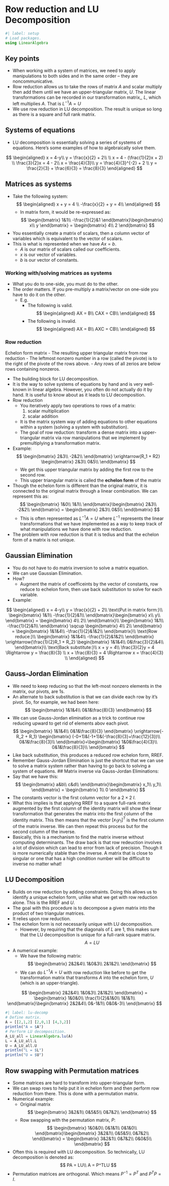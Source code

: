 # Row reduction and LU Decomposition

```julia
#| label: setup
# Load packages.
using LinearAlgebra
```
## Key points

- When working with a system of matrices, we need to apply manipulations to both sides and in the same order -- they are noncommunicative.
- Row reduction allows us to take the rows of matrix $A$ and scalar multiply then add them until we have an upper-triangular matrix, $U$. The linear transformations can be recorded in our transformation matrix,, $L$, which left multiplies $A$. That is $L^{-1}A = U$
- We use row reduction in LU decomposition. The result is unique so long as there is a square and full rank matrix.

## Systems of equations

- LU decomposition is essentially solving a series of systems of equations. Here's some examples of how to algebraically solve them.

$$
\begin{aligned}
    x = 4-y\\
    y = \frac{x}{2} + 2\\
    \\
    x = 4 - (\frac{1}{2}x + 2) \\
    \frac{3}{2}x = 4 - 2\\
    x = \frac{4}{3}\\
    y = \frac{4}{3}^{-2} + 2 \\
    y = \frac{2}{3} + \frac{6}{3} = \frac{8}{3}
\end{aligned}
$$

## Matrices as systems
- Take the following system:
$$
\begin{aligned}
    x + y = 4 \\
    -\frac{x}{2} + y = 4\\
\end{aligned}
$$
    - In matrix form, it would be re-expressed as:
$$
\begin{bmatrix}
    1&1\\
    -\frac{1}{2}&1
\end{bmatrix}\begin{bmatrix}
    x\\
    y
\end{bmatrix} = \begin{bmatrix}
    4\\
    2
\end{bmatrix}
$$
- You essentially create a matrix of scalars, then a column vector of variables which is equivalent to the vector of scalars.
- This is what is represented when we have $Ax = b$.
    - $A$ is our matrix of scalars called our coefficients.
    - $x$ is our vector of variables.
    - $b$ is our vector of constants.

### Working with/solving matrices as systems
- What you do to one-side, you must do to the other.
- The order matters. If you pre-multiply a matrix/vector on one-side you have to do it on the other.
    - E.g.
        - The following is valid.
    $$
    \begin{aligned}
        AX = B\\
        CAX = CB\\
    \end{aligned}
    $$
        - The following is invalid.
    $$
    \begin{aligned}
        AX = B\\
        AXC = CB\\
    \end{aligned}
    $$

### Row reduction

::: {.callout-note title="Definitions"}
Echelon form matrix
    - The resulting upper triangular matrix from row reduction
    - The leftmost nonzero number in a row (called the pivote) is to the right of the pivote of the rows above.
    - Any rows of all zerios are below rows containing nonzeros.
:::

- The building block for LU decomposition.
- It is the way to solve systems of equations by hand and is very well-known in linear algebra. However, you often do not actually do it by hand. It is useful to know about as it leads to LU decomposition.
- Row reduction
    - You iteratively apply two operations to rows of a matrix:
        1. scalar multiplication
        2. scalar addition
    - It is the matrix system way of adding equations to other equations within a system (solving a system with substitution).
    - The goal of row reduction: transform a dense matrix into a upper-triangular matrix via row manipulations that we implement by premultiplying a transformation matrix.
- Example:
    $$
    \begin{bmatrix}
        2&3\\
        -2&2\\
    \end{bmatrix} \xrightarrow{R_1 + R2} \begin{bmatrix}
        2&3\\
        0&5\\
    \end{bmatrix}
    $$
    - We get this upper triangular matrix by adding the first row to the second row.
    - This upper triangular matrix is called the **echelon form** of the matrix
- Though the echelon form is different than the original matrix, it is connected to the original matrix through a linear combination. We can represent this as:
$$
\begin{bmatrix}
    1&0\\
    1&1\\
\end{bmatrix}\begin{bmatrix}
    2&3\\
    -2&2\\
\end{bmatrix} = \begin{bmatrix}
    2&3\\
    0&5\\
\end{bmatrix}
$$
    - This is often represented as $L^{-1}A = U$ where $L^{-1}$ represents the linear transformations that we have implemented as a way to keep track of what manipulations we have done with row reduction.
- The problem with row reduction is that it is tedius and that the echelon form of a matrix is not unique.

## Gaussian Elimination
- You do not have to do matrix inversion to solve a matrix equation.
- We can use Gaussian Elimination.
- How?
    - Augment the matrix of coefficeints by the vector of constants, row reduce to echelon form, then use back substitution to solve for each variable.

- Example:

$$
\begin{aligned}
    x = 4-y\\
    y = \frac{x}{2} + 2\\
    \text{Put in matrix form:}\\
    \begin{bmatrix}
        1&1\\
        -\frac{1}{2}&1\\
    \end{bmatrix}\begin{bmatrix}
        x\\
        y\\
    \end{bmatrix} = \begin{bmatrix}
        4\\
        2\\
    \end{bmatrix}\\
    \begin{bmatrix}
        1&1\\
        -\frac{1}{2}&1\\
    \end{bmatrix} \sqcup \begin{bmatrix}
        4\\
        2\\
    \end{bmatrix} = \begin{bmatrix}
        1&1&4\\
        -\frac{1}{2}&1&2\\
    \end{bmatrix}\\
    \text{Row reduce:}\\
    \begin{bmatrix}
        1&1&4\\
        -\frac{1}{2}&1&2\\
    \end{bmatrix} \xrightarrow{\frac{1}{2}R_1 + R_2} \begin{bmatrix}
        1&1&4\\
        0&\frac{3}{2}&4\\
    \end{bmatrix}\\
    \text{Back substitute:}\\
    x + y = 4\\
    \frac{3}{2}y = 4 \Rightarrow y =  \frac{8}{3} \\
    x + \frac{8}{3} = 4 \Rightarrow x = \frac{4}{3} \\
\end{aligned}
$$

## Gauss-Jordan Elimination
- We need to keep reducing so that the left-most nonzero elements in the matrix, our pivots, are 1s.
- An alternate to back substitution is that we can divide each row by it's pivot. So, for example, we had been here:
$$
\begin{bmatrix}
    1&1&4\\
    0&1&\frac{8}{3}
\end{bmatrix}
$$
- We can use Gauss-Jordan elimination as a trick to continue row reducing upward to get rid of elements abov each pivot.
$$
\begin{bmatrix}
    1&1&4\\
    0&1&\frac{8}{3}
\end{bmatrix} \xrightarrow{-R_2 + R_1} \begin{bmatrix}
    (-0+1)&(-1+1)&(-\frac{8}{3}+\frac{12}{3})\\
    0&1&\frac{8}{3}\\
\end{bmatrix}=\begin{bmatrix}
    1&0&\frac{4}{3}\\
    0&1&\frac{8}{3}\\
\end{bmatrix}
$$
- Like back substitution, this produces a reduced row echelon form, RREF.
- Remember Gauss-Jordan Elimination is just the shortcut that we can use to solve a matrix system rather than having to go back to solving a system of equations.
## Matrix inverse via Gauss-Jordan Eliminations:
- Say that we have this:
$$
\begin{bmatrix}
    a&b\\
    c&d\\
\end{bmatrix}\begin{bmatrix}
    x_1\\
    y_1\\
\end{bmatrix} = \begin{bmatrix}
    1\\
    0
\end{bmatrix}
$$
- The constants vector is the first column vector for a $2\times 2$ $I$.
- What this implies is that applying RREF to a square full-rank matrix augmented by the first column of the identity matrix will show the linear transformation that generates the matrix into the first column of the identity matrix. This then means that the vector $[x_1 y_1]^T$ is the first column of the matrix inverse. We can then repeat this process but for the second column of the inverse.
- Basically, this is a mechanism to find the matrix inverse without computing determinants. The draw back is that row redeuction involves a lot of division which can lead to error from lack of precision. Though it is more numerically stable than the inverse. A matrix that is close to singular or one that has a high condition number will be difficult to inverse no matter what!

## LU Decomposition
- Builds on row reduction by adding constraints. Doing this allows us to identify a unique echelon form, unlike what we get with row reduction alone. This is the RREF and $U$.
- The goal with this procedure is to decompose a given matrix into the product of two triangular matrices.
- It relies upon row reduction.
- The echelon form is not necessarily unique with LU decomposition.
    - However, by requiring that the diagonals of $L$ are 1, this makes sure that the LU decomposition is unique for a full-rank square matrix.
$$
A = LU
$$
- A numerical example:
    - We have the following matrix:
$$
\begin{bmatrix}
    2&2&4\\
    1&0&3\\
    2&1&2\\
\end{bmatrix}
$$
    - We can do $L^{-1}A=U$ with row reduction like before to get the transformation matrix  that transforms $A$ into the echelon form, $U$ (which is an upper-triangle).

$$
\begin{bmatrix}
    2&2&4\\
    1&0&3\\
    2&1&2\\
\end{bmatrix} = \begin{bmatrix}
    1&0&0\\
    \frac{1}{2}&1&0\\
    1&1&1\\
\end{bmatrix}\begin{bmatrix}
    2&2&4\\
    0&-1&1\\
    0&0&-3\\
\end{bmatrix}
$$

```julia
#| label: lu-decomp
# Define matrix.
A = [[2,1,2] [2,0,1] [4,3,2]]
println("A = $A")
# Perform LU decomposition.
A_LU_all = LinearAlgebra.lu(A)
L = A_LU_all.L
U = A_LU_all.U
println("L = $L")
println("U = $U")
```
## Row swapping with Permutation matrices
- Some matrices are hard to transform into upper-triangular form.
- We can swap rows to help put it in echelon form and then perform row reduction from there. This is done with a permutation matrix.
- Numerical example:
    - Original matrix
    $$
    \begin{bmatrix}
        3&2&1\\
        0&5&5\\
        0&7&2\\
    \end{bmatrix}
    $$
    - Row swapping with the permutation matrix, $P$:
    $$
    \begin{bmatrix}
        1&0&0\\
        0&1&1\\
        0&1&0\\
    \end{bmatrix}\begin{bmatrix}
        3&2&1\\
        0&5&5\\
        0&7&2\\
    \end{bmatrix} = \begin{bmatrix}
        3&2&1\\
        0&7&2\\
        0&0&5\\
    \end{bmatrix}
    $$
- Often this is required with LU decomposition. So technically, LU decomposition is denoted as:
$$
PA = LU\\
A = P^TLU
$$
- Permutation matrices are orthogonal. Which means $P^{-1} = P^T$ and $P^TP = I$.
